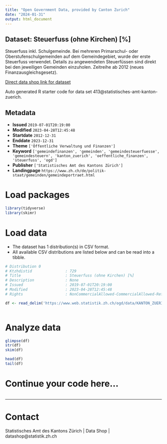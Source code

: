 ```yaml
---
title: "Open Government Data, provided by Canton Zurich"
date: "2024-01-31"
output: html_document
---
```


## Dataset: Steuerfuss (ohne Kirchen) [%]

Steuerfuss inkl. Schulgemeinde. Bei mehreren Primarschul- oder Oberstufenschulgemeinden auf dem Gemeindegebiet, wurde der erste Steuerfuss verwendet. Details zu angewendeten Steuerfüssen sind direkt bei den jeweiligen Gemeinden einzuholen. Zeitreihe ab 2012 (neues Finanzausgleichsgesetz).

[Direct data shop link for dataset](https://www.zh.ch/de/politik-staat/statistik-daten/datenkatalog.html#/datasets/413@statistisches-amt-kanton-zuerich)

Auto generated R starter code for data set 413@statistisches-amt-kanton-zuerich.

## Metadata

- **Issued** `2019-07-01T20:19:00`
- **Modified** `2023-04-28T12:45:48`
- **Startdate** `2012-12-31`
- **Enddate** `2023-12-31`
- **Theme** `['Öffentliche Verwaltung und Finanzen']`
- **Keyword** `['gemeindefinanzen', 'gemeinden', 'gemeindesteuerfuesse', 'gemeindesteuern', 'kanton_zuerich', 'oeffentliche_finanzen', 'steuerfuss', 'ogd']`
- **Publisher** `['Statistisches Amt des Kantons Zürich']`
- **Landingpage** `https://www.zh.ch/de/politik-staat/gemeinden/gemeindeportraet.html`


# Load packages

```r

library(tidyverse)
library(skimr)

```

# Load data

-   The dataset has 1 distribution(s) in CSV format.
-   All available CSV distributions are listed below and can be read into a tibble.

```r

# Distribution 0
# Ktzhdistid               : 729
# Title                    : Steuerfuss (ohne Kirchen) [%]
# Description              : None
# Issued                   : 2019-07-01T20:19:00
# Modified                 : 2023-04-28T12:45:48
# Rights                   : NonCommercialAllowed-CommercialAllowed-ReferenceRequired

df <- read_delim('https://www.web.statistik.zh.ch/ogd/data/KANTON_ZUERICH_839.csv')



```

# Analyze data

```r

glimpse(df)
str(df)
skim(df)

head(df)
tail(df)

```

# Continue your code here...

```r

```

------------------------------------------------------------------------

# Contact

Statistisches Amt des Kantons Zürich | Data Shop | datashop@statistik.zh.ch
